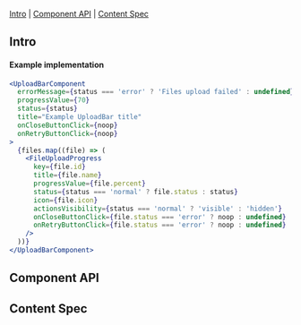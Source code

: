 
<Meta of={Stories} />

<Title>UploadBar</Title>

[Intro](#Intro) | [Component API](#ComponentAPI) | [Content Spec](#ContentSpec)

## Intro <a id="Intro" />

<Canvas of={Stories.UploadBarWithSingleElement} sourceState="none" />

#### Example implementation

```jsx
<UploadBarComponent
  errorMessage={status === 'error' ? 'Files upload failed' : undefined}
  progressValue={70}
  status={status}
  title="Example UploadBar title"
  onCloseButtonClick={noop}
  onRetryButtonClick={noop}
>
  {files.map((file) => (
    <FileUploadProgress
      key={file.id}
      title={file.name}
      progressValue={file.percent}
      status={status === 'normal' ? file.status : status}
      icon={file.icon}
      actionsVisibility={status === 'normal' ? 'visible' : 'hidden'}
      onCloseButtonClick={file.status === 'error' ? noop : undefined}
      onRetryButtonClick={file.status === 'error' ? noop : undefined}
    />
  ))}
</UploadBarComponent>
```

## Component API <a id="ComponentAPI" />

<ArgTypes of={Stories.UploadBarWithSingleElement} />

## Content Spec <a id="ContentSpec" />

<Figma
  showLink
  height="100%"
  url="https://www.figma.com/file/9FDwjR8lYvincseDkKypC4/Component-Documentations?type=design&node-id=97-24893&mode=dev"
/>

